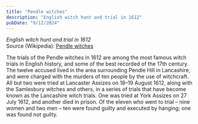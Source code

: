 ```yaml
---
title: "Pendle witches"
description: "English witch hunt and trial in 1612"
pubDate: "9/12/2024"
---
```


*English witch hunt and trial in 1612*  
Source (Wikipedia): [Pendle witches][1]

The trials of the Pendle witches in 1612 are among the most famous witch trials in English history, and some of the best recorded of the 17th century. The twelve accused lived in the area surrounding Pendle Hill in Lancashire, and were charged with the murders of ten people by the use of witchcraft. All but two were tried at Lancaster Assizes on 18–19 August 1612, along with the Samlesbury witches and others, in a series of trials that have become known as the Lancashire witch trials. One was tried at York Assizes on 27 July 1612, and another died in prison. Of the eleven who went to trial – nine women and two men – ten were found guilty and executed by hanging; one was found not guilty.

[1]: https://en.wikipedia.org/wiki/Pendle_witches
